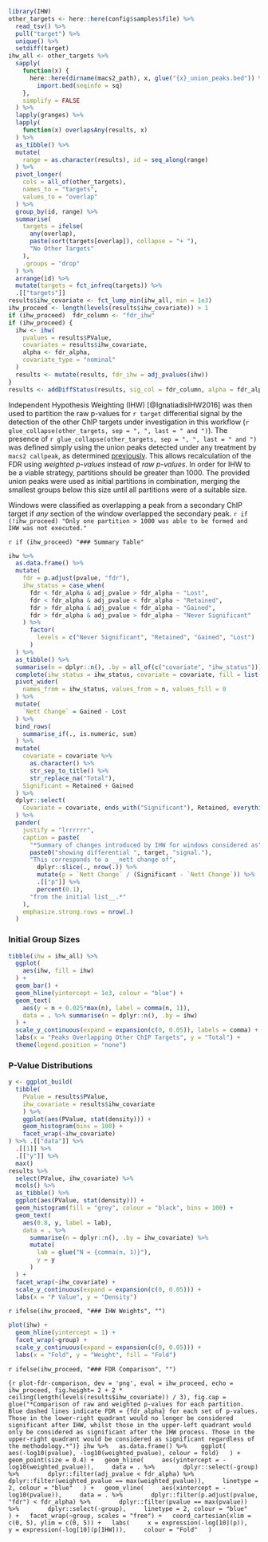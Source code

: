 ```r
library(IHW)
other_targets <- here::here(config$samples$file) %>% 
  read_tsv() %>% 
  pull("target") %>% 
  unique() %>% 
  setdiff(target)
ihw_all <- other_targets %>% 
  sapply(
    function(x) {
      here::here(dirname(macs2_path), x, glue("{x}_union_peaks.bed")) %>%
        import.bed(seqinfo = sq)
    },
    simplify = FALSE
  ) %>% 
  lapply(granges) %>% 
  lapply(
    function(x) overlapsAny(results, x)
  ) %>% 
  as_tibble() %>% 
  mutate(
    range = as.character(results), id = seq_along(range)
  ) %>% 
  pivot_longer(
    cols = all_of(other_targets),
    names_to = "targets", 
    values_to = "overlap"
  ) %>% 
  group_by(id, range) %>% 
  summarise(
    targets = ifelse(
      any(overlap), 
      paste(sort(targets[overlap]), collapse = "+ "),
      "No Other Targets"
    ),
    .groups = "drop"
  ) %>% 
  arrange(id) %>% 
  mutate(targets = fct_infreq(targets)) %>% 
  .[["targets"]]
results$ihw_covariate <- fct_lump_min(ihw_all, min = 1e3)
ihw_proceed <- length(levels(results$ihw_covariate)) > 1
if (ihw_proceed)  fdr_column <- "fdr_ihw"
if (ihw_proceed) {
  ihw <- ihw(
    pvalues = results$PValue,
    covariates = results$ihw_covariate,
    alpha <- fdr_alpha,
    covariate_type = "nominal"
  )
  results <- mutate(results, fdr_ihw = adj_pvalues(ihw))
} 
results <- addDiffStatus(results, sig_col = fdr_column, alpha = fdr_alpha)
```


Independent Hypothesis Weighting (IHW) [@IgnatiadisIHW2016] was then used to partition the raw p-values for `r target` differential signal by the detection of the other ChIP targets under investigation in this workflow (`r glue_collapse(other_targets, sep = ", ", last = " and ")`).
The presence of `r glue_collapse(other_targets, sep = ", ", last = " and ")` was defined simply using the union peaks detected under any treatment by `macs2 callpeak`, as determined [previously](`r glue("{target}_macs2_summary.html")`).
This allows recalculation of the FDR using *weighted p-values* instead of *raw p-values*.
In order for IHW to be a viable strategy, partitions should be greater than 1000.
The provided union peaks were used as initial partitions in combination, merging the smallest groups below this size until all partitions were of a suitable size.

Windows were classified as overlapping a peak from a secondary ChIP target if *any* section of the window overlapped the secondary peak.
`r if (!ihw_proceed) "Only one partition > 1000 was able to be formed and IHW was not executed."`

`r if (ihw_proceed) "### Summary Table"`

```r
ihw %>%
  as.data.frame() %>% 
  mutate(
    fdr = p.adjust(pvalue, "fdr"),
    ihw_status = case_when(
      fdr < fdr_alpha & adj_pvalue > fdr_alpha ~ "Lost",
      fdr < fdr_alpha & adj_pvalue < fdr_alpha ~ "Retained",
      fdr > fdr_alpha & adj_pvalue < fdr_alpha ~ "Gained",
      fdr > fdr_alpha & adj_pvalue > fdr_alpha ~ "Never Significant"
    ) %>% 
      factor(
        levels = c("Never Significant", "Retained", "Gained", "Lost")
      )
  ) %>% 
  as_tibble() %>% 
  summarise(n = dplyr::n(), .by = all_of(c("covariate", "ihw_status"))) %>% 
  complete(ihw_status = ihw_status, covariate = covariate, fill = list(n = 0)) %>% 
  pivot_wider(
    names_from = ihw_status, values_from = n, values_fill = 0
  ) %>% 
  mutate(
    `Nett Change` = Gained - Lost
  ) %>% 
  bind_rows(
    summarise_if(., is.numeric, sum)
  ) %>% 
  mutate(
    covariate = covariate %>% 
      as.character() %>% 
      str_sep_to_title() %>% 
      str_replace_na("Total"),
    Significant = Retained + Gained
  ) %>% 
  dplyr::select(
    Covariate = covariate, ends_with("Significant"), Retained, everything()
  ) %>% 
  pander(
    justify = "lrrrrrr",
    caption = paste(
      "*Summary of changes introduced by IHW for windows considered as", 
      paste0("showing differential ", target, "signal."),
      "This corresponds to a __nett change of", 
        dplyr::slice(., nrow(.)) %>% 
        mutate(p = `Nett Change` / (Significant - `Nett Change`)) %>% 
        .[["p"]] %>% 
        percent(0.1),
      "from the initial list__.*"
    ),
    emphasize.strong.rows = nrow(.)
  )
```


### Initial Group Sizes

```r
tibble(ihw = ihw_all) %>% 
  ggplot(
    aes(ihw, fill = ihw)
  ) +
  geom_bar() +
  geom_hline(yintercept = 1e3, colour = "blue") +
  geom_text(
    aes(y = n + 0.025*max(n), label = comma(n, 1)),
    data = . %>% summarise(n = dplyr::n(), .by = ihw) 
  ) +
  scale_y_continuous(expand = expansion(c(0, 0.05)), labels = comma) +
  labs(x = "Peaks Overlapping Other ChIP Targets", y = "Total") +
  theme(legend.position = "none")
```

### P-Value Distributions

```r
y <- ggplot_build(
  tibble(
    PValue = results$PValue,
    ihw_covariate = results$ihw_covariate
    ) %>% 
    ggplot(aes(PValue, stat(density))) + 
    geom_histogram(bins = 100) +
    facet_wrap(~ihw_covariate) 
) %>% .[["data"]] %>% 
  .[[1]] %>% 
  .[["y"]] %>% 
  max()
results %>% 
  select(PValue, ihw_covariate) %>% 
  mcols() %>% 
  as_tibble() %>% 
  ggplot(aes(PValue, stat(density))) +
  geom_histogram(fill = "grey", colour = "black", bins = 100) +
  geom_text(
    aes(0.8, y, label = lab),
    data = . %>% 
      summarise(n = dplyr::n(), .by = ihw_covariate) %>% 
      mutate(
        lab = glue("N = {comma(n, 1)}"),
        y = y
      )
  ) +
  facet_wrap(~ihw_covariate) +
  scale_y_continuous(expand = expansion(c(0, 0.05))) +
  labs(x = "P Value", y = "Density")
```

`r ifelse(ihw_proceed, "### IHW Weights", "")`

```r
plot(ihw) +
  geom_hline(yintercept = 1) +
  facet_wrap(~group) +
  scale_y_continuous(expand = expansion(c(0, 0.05))) +
  labs(x = "Fold", y = "Weight", fill = "Fold")
```

`r ifelse(ihw_proceed, "### FDR Comparison", "")`

```{r plot-fdr-comparison, dev = 'png', eval = ihw_proceed, echo = ihw_proceed, fig.height= 2 + 2 * ceiling(length(levels(results$ihw_covariate)) / 3), fig.cap = glue("*Comparison of raw and weighted p-values for each partition. Blue dashed lines indicate FDR = {fdr_alpha} for each set of p-values. Those in the lower-right quadrant would no longer be considered significant after IHW, whilst those in the upper-left quadrant would only be considered as significant after the IHW process. Those in the upper-right quadrant would be considered as significant regardless of the methodology.*")}
ihw %>%
  as.data.frame() %>% 
  ggplot(
    aes(-log10(pvalue), -log10(weighted_pvalue), colour = fold)
  ) +
  geom_point(size = 0.4) +
  geom_hline(
    aes(yintercept = -log10(weighted_pvalue)),
    data = . %>% 
      dplyr::select(-group) %>% 
      dplyr::filter(adj_pvalue < fdr_alpha) %>% 
      dplyr::filter(weighted_pvalue == max(weighted_pvalue)),
    linetype = 2, colour = "blue"
  ) +
  geom_vline(
    aes(xintercept = -log10(pvalue)),
    data = . %>% 
      dplyr::filter(p.adjust(pvalue, "fdr") < fdr_alpha) %>% 
      dplyr::filter(pvalue == max(pvalue)) %>% 
      dplyr::select(-group),
    linetype = 2, colour = "blue"
  ) +
  facet_wrap(~group, scales = "free") +
  coord_cartesian(xlim = c(0, 5), ylim = c(0, 5)) +
  labs(
    x = expression(-log[10](p)),
    y = expression(-log[10](p[IHW])),
    colour = "Fold"
  )
```


